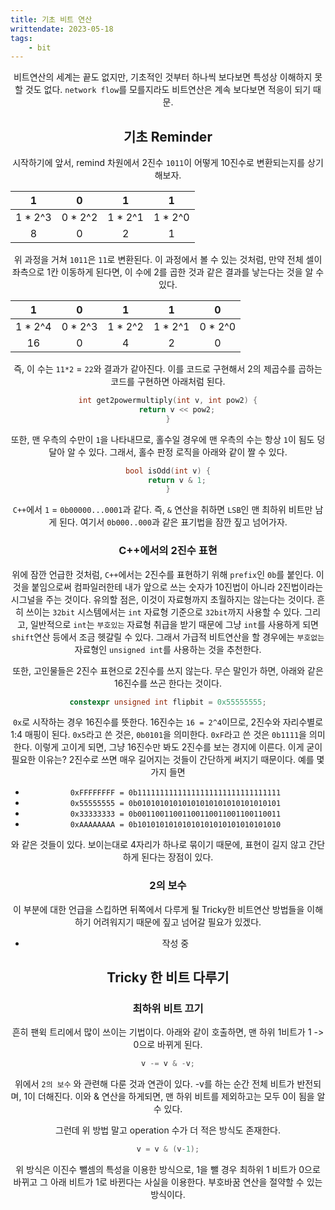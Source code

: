 ```yaml
---
title: 기초 비트 연산
writtendate: 2023-05-18
tags:
    - bit
---
```


<Header />

비트연산의 세계는 끝도 없지만, 기초적인 것부터 하나씩 보다보면 특성상 이해하지 못할 것도 없다. `network flow`를 모를지라도 비트연산은 계속 보다보면 적응이 되기 때문.

## 기초 Reminder

시작하기에 앞서, remind 차원에서 2진수 `1011`이 어떻게 10진수로 변환되는지를 상기해보자.

| 1 | 0 |  1 |  1  |
| :-: | :-: | :-: | :-: |
| 1 * 2^3 | 0 * 2^2  |  1 * 2^1 |  1 * 2^0  |
| 8 | 0 | 2 | 1 |

위 과정을 거쳐 `1011`은 `11`로 변환된다. 이 과정에서 볼 수 있는 것처럼, 만약 전체 셀이 좌측으로 1칸 이동하게 된다면, 이 수에 2를 곱한 것과 같은 결과를 낳는다는 것을 알 수 있다.


| 1 | 0 |  1 |  1  | 0 |
| :-: | :-: | :-: | :-: | :-: |
| 1 * 2^4 | 0 * 2^3 | 1 * 2^2  |  1 * 2^1 |  0 * 2^0  |
| 16 | 0 | 4 | 2 | 0 |

즉, 이 수는 `11*2` = `22`와 결과가 같아진다. 이를 코드로 구현해서 2의 제곱수를 곱하는 코드를 구현하면 아래처럼 된다.

```cpp
int get2powermultiply(int v, int pow2) {
    return v << pow2;
}
```

또한, 맨 우측의 수만이 `1`을 나타내므로, 홀수일 경우에 맨 우측의 수는 항상 `1`이 됨도 덩달아 알 수 있다. 그래서, 홀수 판정 로직을 아래와 같이 짤 수 있다.

```cpp
bool isOdd(int v) {
    return v & 1;
}
```

`C++`에서 `1` = `0b00000...0001`과 같다. 즉, `&` 연산을 취하면 `LSB`인 맨 최하위 비트만 남게 된다. 여기서 `0b000..000`과 같은 표기법을 잠깐 짚고 넘어가자.

### C++에서의 2진수 표현

위에 잠깐 언급한 것처럼, `C++`에서는 2진수를 표현하기 위해 `prefix`인 `0b`를 붙인다. 이것을 붙임으로써 컴파일러한테 내가 앞으로 쓰는 숫자가 10진법이 아니라 2진법이라는 시그널을 주는 것이다. 유의할 점은, 이것이 자료형까지 초월하지는 않는다는 것이다. 흔히 쓰이는 `32bit` 시스템에서는 `int` 자료형 기준으로 `32bit`까지 사용할 수 있다. 그리고, 일반적으로 `int`는 `부호있는` 자료형 취급을 받기 때문에 그냥 `int`를 사용하게 되면 `shift`연산 등에서 조금 헷갈릴 수 있다. 그래서 가급적 비트연산을 할 경우에는 `부호없는` 자료형인 `unsigned int`를 사용하는 것을 추천한다.

또한, 고인물들은 2진수 표현으로 2진수를 쓰지 않는다. 무슨 말인가 하면, 아래와 같은 16진수를 쓰곤 한다는 것이다.

```cpp
constexpr unsigned int flipbit = 0x55555555;
```

`0x`로 시작하는 경우 16진수를 뜻한다. 16진수는 `16 = 2^4`이므로, 2진수와 자리수별로 1:4 매핑이 된다. `0x5`라고 쓴 것은, `0b0101`을 의미한다. `0xF`라고 쓴 것은 `0b1111`을 의미한다. 이렇게 고이게 되면, 그냥 16진수만 봐도 2진수를 보는 경지에 이른다. 이게 굳이 필요한 이유는? 2진수로 쓰면 매우 길어지는 것들이 간단하게 써지기 때문이다. 예를 몇가지 들면

- `0xFFFFFFFF = 0b11111111111111111111111111111111`
- `0x55555555 = 0b01010101010101010101010101010101`
- `0x33333333 = 0b00110011001100110011001100110011`
- `0xAAAAAAAA = 0b10101010101010101010101010101010`

와 같은 것들이 있다. 보이는대로 4자리가 하나로 묶이기 때문에, 표현이 길지 않고 간단하게 된다는 장점이 있다.

### 2의 보수

이 부분에 대한 언급을 스킵하면 뒤쪽에서 다루게 될 Tricky한 비트연산 방법들을 이해하기 어려워지기 때문에 짚고 넘어갈 필요가 있겠다.

- 작성 중

## Tricky 한 비트 다루기

### 최하위 비트 끄기

흔히 팬윅 트리에서 많이 쓰이는 기법이다. 아래와 같이 호출하면, 맨 하위 1비트가 1 -> 0으로 바뀌게 된다.

```cpp
v -= v & -v;
```

위에서 `2의 보수` 와 관련해 다룬 것과 연관이 있다. -v를 하는 순간 전체 비트가 반전되며, 1이 더해진다. 이와 & 연산을 하게되면, 맨 하위 비트를 제외하고는 모두 0이 됨을 알 수 있다.

그런데 위 방법 말고 operation 수가 더 적은 방식도 존재한다.

```cpp
v = v & (v-1);
```

위 방식은 이진수 뺄셈의 특성을 이용한 방식으로, 1을 뺄 경우 최하위 1 비트가 0으로 바뀌고 그 아래 비트가 1로 바뀐다는 사실을 이용한다. 부호바꿈 연산을 절약할 수 있는 방식이다.

<TagList />
<Comment />
